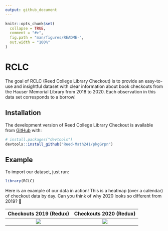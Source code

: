 ```yaml
---
output: github_document
---
```


<!-- README.md is generated from README.Rmd. Please edit that file -->

<!-- You'll still need to render `README.Rmd` regularly, to keep `README.md` up-to-date. `devtools::build_readme()` is handy for this.  -->

```r
knitr::opts_chunk$set(
  collapse = TRUE,
  comment = "#>",
  fig.path = "man/figures/README-",
  out.width = "100%"
)
```

# RCLC

<!-- badges: start -->

<!-- badges: end -->

The goal of RCLC (Reed College Library Checkout) is to provide an easy-to-use and insightful dataset with clear information about book checkouts from the Hauser Memorial Library from 2018 to 2020. Each observation in this data set corresponds to a borrow!

## Installation

The development version of Reed College Library Checkout is available from
[GitHub](https://github.com/Reed-Math241/pkgGrpn) with:

``` r
# install.packages("devtools")
devtools::install_github("Reed-Math241/pkgGrpn")
```

## Example
To import our dataset, just run:
``` r
library(RCLC)
```
Here is an example of our data in action! This is a heatmap (over a calendar) of checkout data by day. Can you think of why 2020 looks so different from 2019? 🤔

Checkouts 2019 (Redux)          |  Checkouts 2020 (Redux)
:------------------------------:|:-------------------------------:
![](Graphics/example_2019.png)  |  ![](Graphics/example_2020.png)
